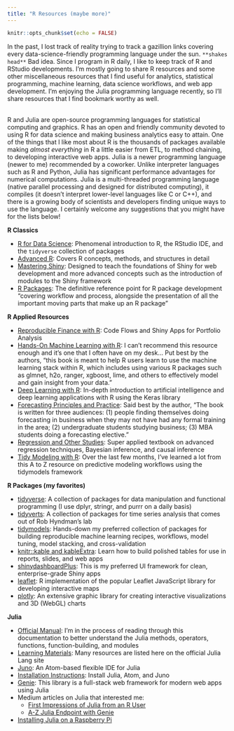 ```yaml
---
title: "R Resources (maybe more)"
---
```


```r
knitr::opts_chunk$set(echo = FALSE)
```

In the past, I lost track of reality trying to track a gazillion links covering every data-science-friendly programming language under the sun. `**shakes head**` Bad idea. Since I program in R daily, I like to keep track of R and RStudio developments. I'm mostly going to share R resources and some other miscellaneous resources that I find useful for analytics, statistical programming, machine learning, data science workflows, and web app development. I'm enjoying the Julia programming language recently, so I'll share resources that I find bookmark worthy as well.<br><br>

R and Julia are open-source programming languages for statistical computing and graphics. R has an open and friendly community devoted to using R for data science and making business analytics easy to attain. One of the things that I like most about R is the thousands of packages available making _almost everything_ in R a little easier from ETL, to method chaining, to developing interactive web apps. Julia is a newer programming language (newer to me) recommended by a coworker. Unlike interpreter languages such as R and Python, Julia has significant performance advantages for numerical computations. Julia is a multi-threaded programming language (native parallel processing and designed for distributed computing), it compiles (it doesn't interpret lower-level languages like C or C++), and there is a growing body of scientists and developers finding unique ways to use the language. I certainly welcome any suggestions that you might have for the lists below!

**R Classics**

* [R for Data Science](https://r4ds.had.co.nz/): Phenomenal introduction to R, the RStudio IDE, and the `tidyverse` collection of packages
* [Advanced R](https://adv-r.hadley.nz/): Covers R concepts, methods, and structures in detail
* [Mastering Shiny](https://mastering-shiny.org/): Designed to teach the foundations of Shiny for web development and more advanced concepts such as the introduction of modules to the Shiny framework
* [R Packages](https://r-pkgs.org/): The definitive reference point for R package development "covering workflow and process, alongside the presentation of all the important moving parts that make up an R package"

**R Applied Resources**

* [Reproducible Finance with R](http://www.reproduciblefinance.com/start-here/): Code Flows and Shiny Apps for Portfolio Analysis
* [Hands-On Machine Learning with R](https://bradleyboehmke.github.io/HOML/): I can't recommend this resource enough and it's one that I often have on my desk... Put best by the authors, "this book is meant to help R users learn to use the machine learning stack within R, which includes using various R packages such as glmnet, h2o, ranger, xgboost, lime, and others to effectively model and gain insight from your data."
* [Deep Learning with R](https://www.manning.com/books/deep-learning-with-r): In-depth introduction to artificial intelligence and deep learning applications with R using the Keras library
* [Forecasting Principles and Practice](https://otexts.com/fpp3/): Said best by the author, "The book is written for three audiences: (1) people finding themselves doing forecasting in business when they may not have had any formal training in the area; (2) undergraduate students studying business; (3) MBA students doing a forecasting elective."
* [Regression and Other Studies](https://www.cambridge.org/core/books/regression-and-other-stories/DD20DD6C9057118581076E54E40C372C): Super applied textbook on advanced regression techniques, Bayesian inference, and causal inference
* [Tidy Modeling with R](https://www.tmwr.org/): Over the last few months, I've learned a lot from this A to Z resource on predictive modeling workflows using the tidymodels framework

**R Packages (my favorites)**

* [tidyverse](https://www.tidyverse.org/): A collection of packages for data manipulation and functional programming (I use dplyr, stringr, and purrr on a daily basis)
* [tidyverts](https://tidyverts.org/): A collection of packages for time series analysis that comes out of Rob Hyndman's lab
* [tidymodels](https://www.tidymodels.org/): Hands-down my preferred collection of packages for building reproducible machine learning recipes, workflows, model tuning, model stacking, and cross-validation 
* [knitr::kable and kableExtra](https://cran.r-project.org/web/packages/kableExtra/vignettes/awesome_table_in_html.html): Learn how to build polished tables for use in reports, slides, and web apps
* [shinydashboardPlus](https://rinterface.com/shiny/shinydashboardPlus/): This is my preferred UI framework for clean, enterprise-grade Shiny apps
* [leaflet](https://rstudio.github.io/leaflet/): R implementation of the popular Leaflet JavaScript library for developing interactive maps
* [plotly](https://plotly.com/r/): An extensive graphic library for creating interactive visualizations and 3D (WebGL) charts 

**Julia**

* [Official Manual](https://docs.julialang.org/en/v1/manual/getting-started/): I'm in the process of reading through this documentation to better understand the Julia methods, operators, functions, function-building, and modules
* [Learning Materials](https://julialang.org/learning/): Many resources are listed here on the official Julia Lang site
* [Juno](https://junolab.org/): An Atom-based flexible IDE for Julia
* [Installation Instructions](http://docs.junolab.org/latest/man/installation/): Install Julia, Atom, and Juno
* [Genie](https://genieframework.com/): This library is a full-stack web framework for modern web apps using Julia
* Medium articles on Julia that interested me:
  * [First Impressions of Julia from an R User](https://mdneuzerling.com/post/first-impressions-of-julia-from-an-r-user/)
  * [A-Z Julia Endpoint with Genie](https://towardsdatascience.com/a-z-julia-endpoint-with-genie-a2e0c2f1c884)
* [Installing Julia on a Raspberry Pi](https://juliaberry.github.io/)